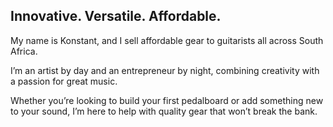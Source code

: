 
## Innovative. Versatile. Affordable.

My name is Konstant, and I sell affordable gear to guitarists all across South Africa. 

I’m an artist by day and an entrepreneur by night, combining creativity with a passion for great music. 

Whether you’re looking to build your first pedalboard or add something new to your sound, I’m here to help
with quality gear that won’t break the bank. 

<GetStartedButton />

